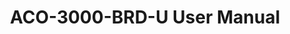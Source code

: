 ---
title: ACO-3000-BRD-U User Manual
fileUrl: https://premio.blob.core.windows.net/premio/uploads/resource/user-manual/ACO/UM_ACO-3000-BRD-U_Generic.pdf
---